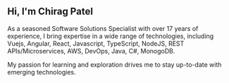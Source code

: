 ## Hi, I'm Chirag Patel

As a seasoned Software Solutions Specialist with over 17 years of experience, I bring expertise in a wide range of technologies, including Vuejs, Angular, React, Javascript, TypeScript, NodeJS, REST APIs/Microservices, AWS, DevOps, Java, C#, MonogoDB.

My passion for learning and exploration drives me to stay up-to-date with emerging technologies.
